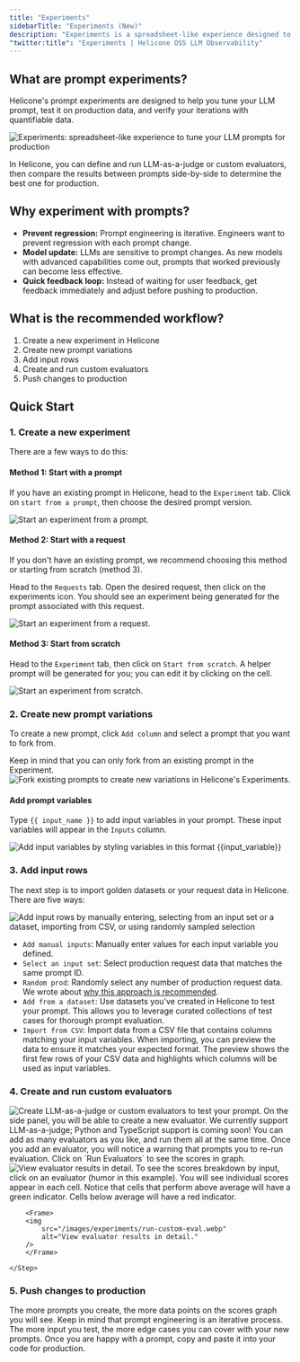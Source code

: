 ```yaml
---
title: "Experiments"
sidebarTitle: "Experiments (New)"
description: "Experiments is a spreadsheet-like experience designed to tune your LLM prompts for production. "
"twitter:title": "Experiments | Helicone OSS LLM Observability"
---
```



## What are prompt experiments?

Helicone's prompt experiments are designed to help you tune your LLM prompt, test it on production data, and verify your iterations with quantifiable data.

<Frame>
  <img
    src="/images/experiments/experiments-cover.webp"
    alt="Experiments: spreadsheet-like experience to tune your LLM prompts for production"
  />
</Frame>

In Helicone, you can define and run LLM-as-a-judge or custom evaluators, then compare the results between prompts side-by-side to determine the best one for production.

## Why experiment with prompts?

- **Prevent regression:** Prompt engineering is iterative. Engineers want to prevent regression with each prompt change.
- **Model update:** LLMs are sensitive to prompt changes. As new models with advanced capabilities come out, prompts that worked previously can become less effective.
- **Quick feedback loop:** Instead of waiting for user feedback, get feedback immediately and adjust before pushing to production.

## What is the recommended workflow?

1. Create a new experiment in Helicone
2. Create new prompt variations
3. Add input rows
4. Create and run custom evaluators
5. Push changes to production

## Quick Start

### 1. Create a new experiment

There are a few ways to do this:

#### Method 1: Start with a prompt

If you have an existing prompt in Helicone, head to the `Experiment` tab. Click on `start from a prompt`, then choose the desired prompt version.

<Frame>
  <img
    src="/images/experiments/create-new-experiment.webp"
    alt="Start an experiment from a prompt. "
  />
</Frame>

#### Method 2: Start with a request

If you don't have an existing prompt, we recommend choosing this method or starting from scratch (method 3).

Head to the `Requests` tab. Open the desired request, then click on the experiments icon. You should see an experiment being generated for the prompt associated with this request.

<Frame>
  <img
    src="/images/experiments/method-2-request.webp"
    alt="Start an experiment from a request."
  />
</Frame>

#### Method 3: Start from scratch

Head to the `Experiment` tab, then click on `Start from scratch`. A helper prompt will be generated for you; you can edit it by clicking on the cell.

<Frame>
  <img
    src="/images/experiments/method-3-scratch.webp"
    alt="Start an experiment from scratch."
  />
</Frame>

### 2. Create new prompt variations

To create a new prompt, click `Add column` and select a prompt that you want to fork from.

<Note>
  Keep in mind that you can only fork from an existing prompt in the Experiment.
</Note>

<Frame>
  <img
    src="/images/experiments/fork-prompt.webp"
    alt="Fork existing prompts to create new variations in Helicone's Experiments."
  />
</Frame>

#### Add prompt variables

Type `{{ input_name }}` to add input variables in your prompt. These input variables will appear in the `Inputs` column.

<Frame>
  <img
    src="/images/experiments/add-prompt.webp"
    alt="Add input variables by styling variables in this format {{input_variable}}"
  />
</Frame>

### 3. Add input rows

The next step is to import golden datasets or your request data in Helicone. There are five ways:

<Frame>
  <img
    src="/images/experiments/add-input.webp"
    alt="Add input rows by manually entering, selecting from an input set or a dataset, importing from CSV, or using randomly sampled selection"
  />
</Frame>

- `Add manual inputs`: Manually enter values for each input variable you defined.
- `Select an input set`: Select production request data that matches the same prompt ID.
- `Random prod`: Randomly select any number of production request data. We wrote about [why this approach is recommended](https://www.helicone.ai/blog/prompt-evaluation-for-llms).
- `Add from a dataset`: Use datasets you've created in Helicone to test your prompt. This allows you to leverage curated collections of test cases for thorough prompt evaluation.
- `Import from CSV`: Import data from a CSV file that contains columns matching your input variables. When importing, you can preview the data to ensure it matches your expected format. The preview shows the first few rows of your CSV data and highlights which columns will be used as input variables.

### 4. Create and run custom evaluators

<Frame>
  <img
    src="/images/experiments/select-eval.webp"
    alt="Create LLM-as-a-judge or custom evaluators to test your prompt."
  />
</Frame>

<Steps>
    <Step title="Toggle on `Show scores`."></Step>
    <Step title="Under the dropdown, select 'Create new custom evaluators'"></Step>
    <Step title="Create the evaluator">
        On the side panel, you will be able to create a new evaluator. We currently support LLM-as-a-judge; Python and TypeScript support is coming soon!
        <Tip>You can add as many evaluators as you like, and run them all at the same time.</Tip>
    </Step>
    <Step title="Run Evaluator">
        Once you add an evaluator, you will notice a warning that prompts you to re-run evaluation. Click on `Run Evaluators` to see the scores in graph.
        <Frame>
        <img
            src="/images/experiments/run-eval.webp"
            alt="View evaluator results in detail. "
        />
        </Frame>
    </Step>
    <Step title="(Optional) View score breakdown">
        To see the scores breakdown by input, click on an evaluator (humor in this example). You will see individual scores appear in each cell. 
        Notice that cells that perform above average will have a green indicator. Cells below average will have a red indicator.

        <Frame>
        <img
            src="/images/experiments/run-custom-eval.webp"
            alt="View evaluator results in detail."
        />
        </Frame>

    </Step>

</Steps>

### 5. Push changes to production

The more prompts you create, the more data points on the scores graph you will see. Keep in mind that prompt engineering is an iterative process. The more input you test, the more edge cases you can cover with your new prompts.
Once you are happy with a prompt, copy and paste it into your code for production.

<QuestionsSection />

